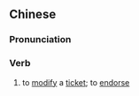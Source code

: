 {{also|改签}}
==Chinese==
{{zh-forms|s=改签}}

===Pronunciation===
{{zh-pron
|m=gǎiqiān
|c=goi2 cim1
|cat=v
}}

===Verb===
{{zh-verb}}

# to [[modify]] a [[ticket]]; to [[endorse]]